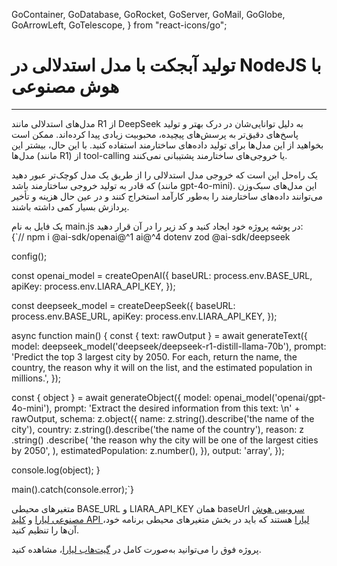 
  GoContainer,
  GoDatabase,
  GoRocket,
  GoServer,
  GoMail,
  GoGlobe,
  GoArrowLeft,
  GoTelescope,
} from "react-icons/go";


 <Layout>
<Head>
<title>مستندات تولید آبجکت با مدل استدلالی در NodeJS با AI - لیارا</title>
<meta property="og:title" content="مستندات خدمات رایانش ابری لیارا" />
<meta property="og:description" content="مستندات مربوط به آشنایی با نحوه تولید آبجکت با مدل استدلالی در NodeJS با سرویس هوش مصنوعی لیارا"  />
<meta property="og:image" content="https://media.liara.ir/logos/liara-poster.jpg" />
</Head>


# تولید آبجکت با مدل استدلالی در NodeJS با هوش مصنوعی
<hr className="mb-2" />

مدل‌های استدلالی مانند R1 از DeepSeek به دلیل توانایی‌شان در درک بهتر و تولید پاسخ‌های دقیق‌تر به پرسش‌های پیچیده، محبوبیت زیادی پیدا کرده‌اند. ممکن است بخواهید از این مدل‌ها برای تولید داده‌های ساختارمند استفاده کنید. با این حال، بیشتر این مدل‌ها (مانند R1) از tool-calling یا خروجی‌های ساختارمند پشتیبانی نمی‌کنند.

یک راه‌حل این است که خروجی مدل استدلالی را از طریق یک مدل کوچک‌تر عبور دهید که قادر به تولید خروجی ساختارمند باشد (مانند gpt-4o-mini). این مدل‌های سبک‌وزن می‌توانند داده‌های ساختارمند را به‌طور کارآمد استخراج کنند و در عین حال هزینه و تأخیر پردازش بسیار کمی داشته باشند.


<div className="h-2" />
یک فایل به نام <Important>main.js</Important> در پوشه پروژه خود ایجاد کنید و کد زیر را در آن قرار دهید:

<div className="h-2" />
<div dir='ltr'>
    <Highlight className="js">
        {`// npm i @ai-sdk/openai@^1 ai@^4 dotenv zod @ai-sdk/deepseek


config();

const openai_model = createOpenAI({
  baseURL: process.env.BASE_URL,
  apiKey: process.env.LIARA_API_KEY,
});

const deepseek_model = createDeepSeek({
  baseURL: process.env.BASE_URL,
  apiKey: process.env.LIARA_API_KEY,
});

async function main() {
  const { text: rawOutput } = await generateText({
    model: deepseek_model('deepseek/deepseek-r1-distill-llama-70b'),
    prompt:
      'Predict the top 3 largest city by 2050. For each, return the name, the country, the reason why it will on the list, and the estimated population in millions.',
  });

  const { object } = await generateObject({
    model: openai_model('openai/gpt-4o-mini'),
    prompt: 'Extract the desired information from this text: \n' + rawOutput,
    schema: z.object({
      name: z.string().describe('the name of the city'),
      country: z.string().describe('the name of the country'),
      reason: z
        .string()
        .describe(
          'the reason why the city will be one of the largest cities by 2050',
        ),
      estimatedPopulation: z.number(),
    }),
    output: 'array',
  });

  console.log(object);
}

main().catch(console.error);`}
    </Highlight>
</div>
<div className="h-2" />
<div className="h-2" />
<Alert variant="info">
<p>
متغیرهای محیطی <Important>BASE_URL</Important> و <Important>LIARA_API_KEY</Important> همان baseUrl <a href="https://liara.ir/products/ai/" className="text-[#2196f3]">سرویس هوش مصنوعی لیارا</a> و <a href="/references/api/about/#api-access-key" className="text-[#2196f3]">کلید API لیارا</a> هستند که باید در بخش متغیرهای محیطی برنامه خود، آن‌ها را تنظیم کنید. 
</p>
</Alert>
<Alert variant="success">
<p>
پروژه فوق را می‌توانید به‌صورت کامل در <a href="https://github.com/liara-cloud/ai-sdk-examples/tree/master/NodeJS/generate-object-reasoning" className="text-[#2196f3]">گیت‌هاب لیارا</a>، مشاهده کنید. 
</p>
</Alert>


</Layout>